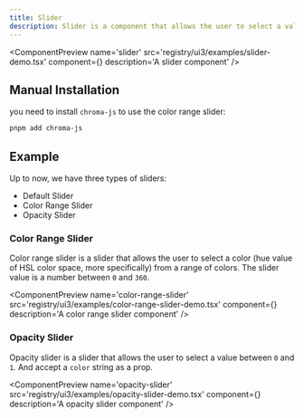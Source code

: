 ```yaml
---
title: Slider
description: Slider is a component that allows the user to select a value from a range of values.
---
```



<ComponentPreview
  name='slider'
  src='registry/ui3/examples/slider-demo.tsx'
  component={<SliderDemo />}
  description='A slider component'
/>

## Manual Installation

you need to install `chroma-js` to use the color range slider:

```bash
pnpm add chroma-js
```

<ComponentSource
  src='registry/ui3/ui/slider.tsx'
  title='Slider'
  language='tsx'
/>

## Example

Up to now, we have three types of sliders:

- Default Slider
- Color Range Slider
- Opacity Slider

### Color Range Slider

Color range slider is a slider that allows the user to select a color (hue value of HSL color space, more specifically) from a range of colors. The slider value is a number between `0` and `360`.

<ComponentPreview
  name='color-range-slider'
  src='registry/ui3/examples/color-range-slider-demo.tsx'
  component={<ColorRangeSliderDemo />}
  description='A color range slider component'
/>

### Opacity Slider

Opacity slider is a slider that allows the user to select a value between `0` and `1`. And accept a `color` string as a prop.

<ComponentPreview
  name='opacity-slider'
  src='registry/ui3/examples/opacity-slider-demo.tsx'
  component={<OpacitySliderDemo />}
  description='A opacity slider component'
/>
